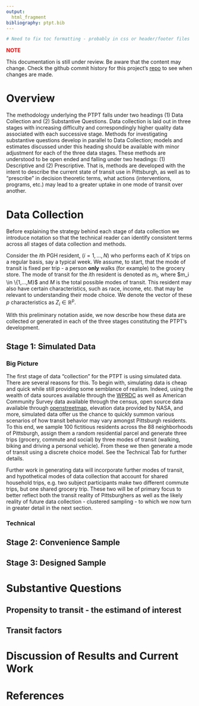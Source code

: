 ```yaml
---
output: 
  html_fragment
bibliography: ptpt.bib
---
```


```r
# Need to fix toc formatting - probably in css or header/footer files
```

<span style="color: red;">**NOTE**</span>

This documentation is still under review. Be aware that the content may change.
Check the github commit history for this project's [repo](github.com/apeterson91/ptpt)
to see when changes are made.

# Overview 

The methodology underlying the PTPT falls under two headings (1) Data Collection
and (2) Substantive Questions. Data collection is laid out in three stages with 
increasing difficulty and correspondingly higher quality data 
associated with each successive stage. Methods for investigating substantive 
questions develop in parallel to Data Collection; models and estimates 
discussed under this heading should be available 
with minor adjustment for each of the three data stages. 
These methods are understood to be open ended and falling under two headings: 
(1) Descriptive and (2) Prescriptive. That is, methods are developed with the 
intent to describe the current state of transit use in Pittsburgh, as well as to 
"prescribe" in decision theoretic terms, what actions (interventions, 
programs, etc.) may lead to a greater uptake in one mode of transit over 
another.


# Data Collection 

Before explaining the strategy behind each stage of data collection we introduce
notation so that the technical reader can identify consistent terms 
across all stages of data collection and methods.

Consider the $i$th PGH resident, $(i=1,...,N)$ who performs each of $K$ trips 
on a regular basis, say a typical week. We assume, to start, that the mode of 
transit is fixed per trip - a person **only** walks (for example) to the 
grocery store. The mode of transit for the $i$th resident is denoted as $m_i$,
where $m_i \in \{1,...,M}$ and $M$ is the total possible modes of transit. 
This resident may also have certain characteristics, such as race, income, etc.
that may be relevant to understanding their mode choice. We denote the 
vector of these $p$ characteristics as $Z_i \in \mathbb{R}^{p}$.

With this preliminary notation aside, we now describe how these data are 
collected or generated in each of the three stages constituting the PTPT's 
development.

## Stage 1: Simulated Data {.tabset}

### Big Picture

The first stage of data "collection" for the PTPT is using simulated data. 
There are several reasons for this. To begin with, simulating data is cheap and 
quick while still providing some semblance of realism. Indeed, using the wealth
of data sources available through the [WPRDC](http://www.wprdc.org/) as well
as American Community Survey data available through the census, open source
data available through [openstreetmap](https://www.openstreetmap.org/), 
elevation data provided by NASA, and more, simulated data offer us the chance
to quickly summon various scenarios of how transit behavior may vary amongst
Pittsburgh residents. To this end, we sample 100 fictitious residents across
the 88 neighborhoods of Pittsburgh, assign them a random residential parcel
and generate three trips (grocery, commute and social) by three modes of transit
(walking, biking and driving a personal vehicle). From these we then generate 
a mode of transit using a discrete choice model. See the Technical Tab for 
further details.

Further work in generating data will incorporate further modes of transit, and 
hypothetical modes of data collection that account for shared household trips, 
e.g. two subject participants make two different commute trips, but one shared
grocery trip. These two will be of primary focus to better reflect both the
transit reality of Pittsburghers as well as the likely reality of future data 
collection - clustered sampling - to which we now turn in greater detail
in the next section.

### Technical

## Stage 2: Convenience Sample

## Stage 3: Designed Sample


# Substantive Questions

## Propensity to transit - the estimand of interest


## Transit factors


# Discussion of Results and Current Work



# References





